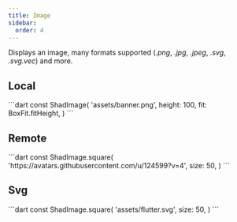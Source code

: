 ```yaml
---
title: Image
sidebar:
  order: 4
---
```


Displays an image, many formats supported (_.png_, _.jpg_, _.jpeg_, _.svg_, _.svg.vec_) and more.

## Local

<Preview src="https://shadcn-ui-playground.pages.dev/image?style=local">
 ```dart
const ShadImage(
  'assets/banner.png',
  height: 100,
  fit: BoxFit.fitHeight,
)
```
</Preview>

## Remote

<Preview src="https://shadcn-ui-playground.pages.dev/image?style=remote">
 ```dart
const ShadImage.square(
  'https://avatars.githubusercontent.com/u/124599?v=4',
  size: 50,
)
```
</Preview>

## Svg

<Preview src="https://shadcn-ui-playground.pages.dev/image?style=svg">
 ```dart
const ShadImage.square(
  'assets/flutter.svg',
  size: 50,
)
```
</Preview>
